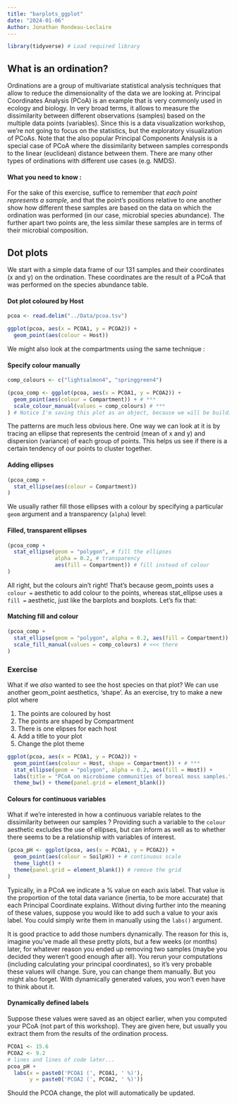 ```yaml
---
title: "barplots_ggplot"
date: "2024-01-06"
Author: Jonathan Rondeau-Leclaire
---
```

```r
library(tidyverse) # Load required library
```

## What is an ordination? 

Ordinations are a group of multivariate statistical analysis techniques that allow to reduce the dimensionality of the data we are looking at. Principal Coordinates Analysis (PCoA) is an example that is very commonly used in ecology and biology. In very broad terms, it allows to measure the dissimilarity between different observations (samples) based on the multiple data points (variables). Since this is a data visualization workshop, we're not going to focus on the statistics, but the exploratory visualization of PCoAs. Note that the also popular Principal Components Analysis is a special case of PCoA where the dissimilarity between samples corresponds to the linear (euclidean) distance between them. There are many other types of ordinations with different use cases (e.g. NMDS).

#### What you need to know :
For the sake of this exercise, suffice to remember that _each point represents a sample_, and that the point's positions relative to one another show how different these samples are based on the data on which the ordination was performed (in our case, microbial species abundance). The further apart two points are, the less similar these samples are in terms of their microbial composition.

## Dot plots

We start with a simple data frame of our 131 samples and their coordinates (x and y) on the ordination. These coordinates are the result of a PCoA that was performed on the species abundance table.

#### Dot plot coloured by Host

```r
pcoa <- read.delim("../Data/pcoa.tsv")

ggplot(pcoa, aes(x = PCOA1, y = PCOA2)) +
  geom_point(aes(colour = Host)) 
```

We might also look at the compartments using the same technique :

#### Specify colour manually

```r
comp_colours <- c("lightsalmon4", "springgreen4")

(pcoa_comp <- ggplot(pcoa, aes(x = PCOA1, y = PCOA2)) +
  geom_point(aes(colour = Compartment)) + # ***
  scale_colour_manual(values = comp_colours) # ***
) # Notice I'm saving this plot as an object, because we will be building on it. Wrapping in () is equivalent to calling the pcoa_comp object afterwards.
```

The patterns are much less obvious here. One way we can look at it is by tracing an ellipse that represents the centroid (mean of x and y) and dispersion (variance) of each group of points. This helps us see if there is a certain tendency of our points to cluster together.

#### Adding ellipses

```r
(pcoa_comp +
  stat_ellipse(aes(colour = Compartment))
)
```

We usually rather fill those ellipses with a colour by specifying a particular `geom` argument and a transparency (`alpha`) level: 

#### Filled, transparent ellipses

```r
(pcoa_comp +
  stat_ellipse(geom = "polygon", # fill the ellipses
               alpha = 0.2, # transparency 
               aes(fill = Compartment)) # fill instead of colour
)
```

All right, but the colours ain't right! That's because geom_points uses a `colour =` aesthetic to add colour to the points, whereas stat_ellipse uses a `fill =` aesthetic, just like the barplots and boxplots. Let's fix that: 

#### Matching fill and colour

```r
(pcoa_comp +
  stat_ellipse(geom = "polygon", alpha = 0.2, aes(fill = Compartment)) +
  scale_fill_manual(values = comp_colours) # <<< there
)
```

### Exercise
What if we _also_ wanted to see the host species on that plot? We can use another geom_point aesthetics, 'shape'. As an exercise, try to make a new plot where 

1. The points are coloured by host 
2. The points are shaped by Compartment
3. There is one elipses for each host
4. Add a title to your plot
5. Change the plot theme

```r
ggplot(pcoa, aes(x = PCOA1, y = PCOA2)) +
  geom_point(aes(colour = Host, shape = Compartment)) + # ***
  stat_ellipse(geom = "polygon", alpha = 0.2, aes(fill = Host)) +
  labs(title = "PCoA on microbiome communities of boreal moss samples.") + 
  theme_bw() + theme(panel.grid = element_blank())
```

#### Colours for continuous variables

What if we're interested in how a continuous variable relates to the dissimilarity between our samples ? Providing such a variable to the `colour` aesthetic excludes the use of ellipses, but can inform as well as to whether there seems to be a relationship with variables of interest.

```r
(pcoa_pH <- ggplot(pcoa, aes(x = PCOA1, y = PCOA2)) +
  geom_point(aes(colour = SoilpH)) + # continuous scale
  theme_light() +
  theme(panel.grid = element_blank()) # remove the grid
)
```

Typically, in a PCoA we indicate a % value on each axis label. That value is the proportion of the total data variance (inertia, to be more accurate) that each Principal Coordinate explains. Without diving further into the meaning of these values, suppose you would like to add such a value to your axis label. You could simply write them in manually using the `labs()` argument.

It is good practice to add those numbers dynamically. The reason for this is, imagine you've made all these pretty plots, but a few weeks (or months) later, for whatever reason you ended up removing two samples (maybe you decided they weren't good enough after all). You rerun your computations (including calculating your principal coordinates), so it's very probable these values will change. Sure, you can change them manually. But you might also forget. With dynamically generated values, you won't even have to think about it.

#### Dynamically defined labels

Suppose these values were saved as an object earlier, when you computed your PCoA (not part of this workshop). They are given here, but usually you extract them from the results of the ordination process.

```r
PCOA1 <- 15.6 
PCOA2 <- 9.2
# lines and lines of code later...
pcoa_pH + 
  labs(x = paste0('PCOA1 (', PCOA1, ' %)'),
       y = paste0('PCOA2 (', PCOA2, ' %)'))
```

Should the PCOA change, the plot will automatically be updated.



